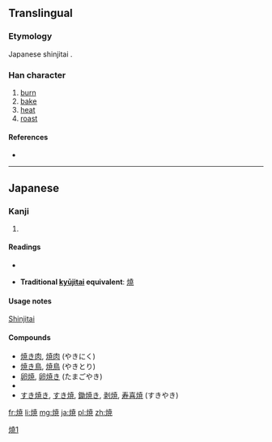 {{also|燒|烧}}
==Translingual==
{{ja-forms|焼|[[烧]]|[[燒]]}}
===Etymology===
Japanese shinjitai {{Han simp|燒|f=堯}}.

===Han character===
{{Han char|rn=86|rad=火|as=08|sn=12|four=|canj=火十廿山 (FJTU)}}

# [[burn]]
# [[bake]]
# [[heat]]
# [[roast]]

====References====
* {{Han ref|kx=0675.191|dkj=19166|hdz=32208.041|uh=713C|ud=28988}}

----

==Japanese==

===Kanji===
{{ja-kanji|grade=4|rs=火08}}

# {{defn|Japanese|sort=火08}}

====Readings====
* {{ja-readings|on=[[しょう]] (shō)|kun=[[やく]] (yaku), [[やき]] (yaki)}}

* '''Traditional [[kyūjitai]] equivalent''': [[燒]]

====Usage notes====
[[shinjitai|Shinjitai]]

====Compounds====
* [[焼き肉]], [[焼肉]] (やきにく)
* [[焼き鳥]], [[焼鳥]] (やきとり)
* [[卵焼]], [[卵焼き]] (たまごやき)
* {{term|夕焼け||sunset|tr=ゆうやけ, yūyake|lang=ja|sc=Jpan}}
* [[すき焼き]], [[すき焼]], [[鋤焼き]], [[剥焼]], [[寿喜焼]] (すきやき)

[[Category:CJKV characters simplified differently in Japan and China|燒1]]

[[fr:焼]]
[[li:焼]]
[[mg:焼]]
[[ja:焼]]
[[pl:焼]]
[[zh:焼]]